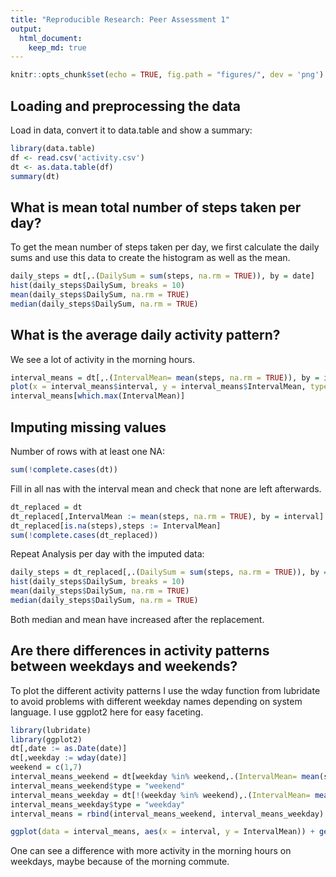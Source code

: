 ```yaml
---
title: "Reproducible Research: Peer Assessment 1"
output: 
  html_document:
    keep_md: true
---
```



```r
knitr::opts_chunk$set(echo = TRUE, fig.path = "figures/", dev = 'png')
```

## Loading and preprocessing the data
Load in data, convert it to data.table and show a summary:
```r
library(data.table)
df <- read.csv('activity.csv')
dt <- as.data.table(df)
summary(dt)
```

## What is mean total number of steps taken per day?
To get the mean number of steps taken per day, we first calculate the daily sums and use this data to create the histogram as well as the mean.
```r
daily_steps = dt[,.(DailySum = sum(steps, na.rm = TRUE)), by = date]
hist(daily_steps$DailySum, breaks = 10)
mean(daily_steps$DailySum, na.rm = TRUE)
median(daily_steps$DailySum, na.rm = TRUE)
```


## What is the average daily activity pattern?
We see a lot of activity in the morning hours.
```r
interval_means = dt[,.(IntervalMean= mean(steps, na.rm = TRUE)), by = interval]
plot(x = interval_means$interval, y = interval_means$IntervalMean, type = 'l')
interval_means[which.max(IntervalMean)]
```


## Imputing missing values
Number of rows with at least one NA:
```r
sum(!complete.cases(dt))
```
Fill in all nas with the interval mean and check that none are left afterwards.
```r
dt_replaced = dt
dt_replaced[,IntervalMean := mean(steps, na.rm = TRUE), by = interval]
dt_replaced[is.na(steps),steps := IntervalMean]
sum(!complete.cases(dt_replaced))
```
Repeat Analysis per day with the imputed data:
```r
daily_steps = dt_replaced[,.(DailySum = sum(steps, na.rm = TRUE)), by = date]
hist(daily_steps$DailySum, breaks = 10)
mean(daily_steps$DailySum, na.rm = TRUE)
median(daily_steps$DailySum, na.rm = TRUE)

```
Both median and mean have increased after the replacement.

## Are there differences in activity patterns between weekdays and weekends?
To plot the different activity patterns I use the wday function from lubridate to avoid problems with different weekday names depending on system language. I use ggplot2 here for easy faceting.
```r
library(lubridate)
library(ggplot2)
dt[,date := as.Date(date)]
dt[,weekday := wday(date)]
weekend = c(1,7)
interval_means_weekend = dt[weekday %in% weekend,.(IntervalMean= mean(steps, na.rm = TRUE)), by = interval]
interval_means_weekend$type = "weekend"
interval_means_weekday = dt[!(weekday %in% weekend),.(IntervalMean= mean(steps, na.rm = TRUE)), by = interval]
interval_means_weekday$type = "weekday"
interval_means = rbind(interval_means_weekend, interval_means_weekday)

ggplot(data = interval_means, aes(x = interval, y = IntervalMean)) + geom_line() + facet_grid(type ~.)

```
One can see a difference with more activity in the morning hours on weekdays, maybe because of the morning commute.